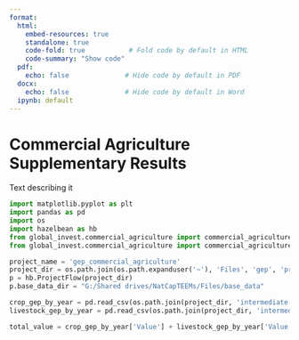 ```yaml
---
format:
  html:
    embed-resources: true
    standalone: true
    code-fold: true           # Fold code by default in HTML
    code-summary: "Show code"
  pdf:
    echo: false              # Hide code by default in PDF
  docx:
    echo: false              # Hide code by default in Word
  ipynb: default
---
```


# Commercial Agriculture Supplementary Results

Text describing it

```python
import matplotlib.pyplot as plt
import pandas as pd
import os
import hazelbean as hb
from global_invest.commercial_agriculture import commercial_agriculture_functions
from global_invest.commercial_agriculture import commercial_agriculture_defaults

project_name = 'gep_commercial_agriculture' 
project_dir = os.path.join(os.path.expanduser('~'), 'Files', 'gep', 'projects', project_name)
p = hb.ProjectFlow(project_dir)
p.base_data_dir = "G:/Shared drives/NatCapTEEMs/Files/base_data"

crop_gep_by_year = pd.read_csv(os.path.join(project_dir, 'intermediate', 'commercial_agriculture', 'gep_calculation', 'crop_gep_by_year.csv'))
livestock_gep_by_year = pd.read_csv(os.path.join(project_dir, 'intermediate', 'commercial_agriculture', 'gep_calculation', 'livestock_gep_by_year.csv'))

total_value = crop_gep_by_year['Value'] + livestock_gep_by_year['Value']

```

